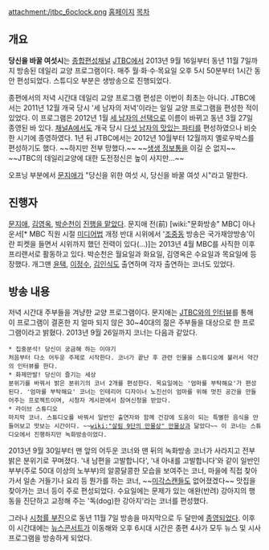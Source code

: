 attachment:/jtbc_6oclock.png
[http://home.jtbc.co.kr/Preview/Preview.aspx?vod_service=2&prog_id=PR10010253&menu_id=PM10019611 홈페이지]
[[목차]]
== 개요 ==
'''당신을 바꿀 여섯시'''는 [[종합편성채널]] [[JTBC]]에서 2013년 9월 16일부터 동년 11월 7일까지 방송된 데일리 교양 프로그램이다. 매주 월·화·수·목요일 오후 5시 50분부터 1시간 동안 편성되었다. 스튜디오 부분은 생방송으로 진행되었다.

종편에서의 저녁 시간대 데일리 교양 프로그램 편성은 이번이 최초는 아니다. JTBC에서는 2011년 12월 개국 당시 '세 남자의 저녁'이라는 일일 교양 프로그램을 편성한 적이 있었다. 이 프로그램은 2012년 1월 [[세 남자의 선택]]으로 이름이 바뀌고 동년 3월 27일 종영된 바 있다. [[채널A]]에서도 개국 당시 [[다섯 남자의 맛있는 파티]]를 편성하였으나 비슷한 시기에 종영하였다. 1년 뒤 JTBC에서는 2012년 10월부터 12월까지 옐로우박스를 편성하기도 했다. ~~하지만 전부 망했다.~~ ~~[[생생 정보통]]을 이길 순 없지~~ ~~JTBC의 데일리교양에 대한 도전정신은 높이 사지만...~~

오프닝 부분에서 [[문지애]]가 "당신을 위한 여섯 시, 당신을 바꿀 여섯 시"라고 말한다.

== 진행자 ==
[[문지애]], [[김영옥]], [[박순천]]이 [http://news.naver.com/main/read.nhn?mode=LSD&mid=sec&sid1=106&oid=019&aid=0002379334 진행을 맡았다]. 문지애 전(前) [wiki:"문화방송" MBC] 아나운서[* MBC 직원 시절 [[미디어법]] 개정 반대 시위에서 '[[조중동]] 방송은 국가재앙방송'이란 피켓을 들면서 시위까지 했던 전력이 있다(...)]는 2013년 4월 MBC를 사직한 이후 프리랜서로 활동하고 있다. 박순천은 월요일과 화요일, 김영옥은 수요일과 목요일에 등장했다. 개그맨 [[윤택]], [[이정수]], [[김인식]]도 출연하며 각자 출연하는 코너도 있었다.

== 방송 내용 ==
저녁 시간대 주부들을 겨냥한 교양 프로그램이다. 문지애는 [http://news.naver.com/main/read.nhn?mode=LSD&mid=sec&sid1=106&oid=437&aid=0000007226 JTBC와의 인터뷰]를 통해 이 프로그램이 결혼한 지 얼마 되지 않은 30~40대의 젊은 주부들을 대상으로 한 프로그램이라고 밝혔다. 2013년 9월 26일까지 코너는 다음과 같았다.

 * 집중분석! 당신이 궁금해 하는 이야기
 처음부터 다소 어두운 주제로 시작한다. 코너가 끝난 후 관련 인물을 스튜디오에 불러서 약간의 인터뷰를 한다.
 * 화제만발! 당신이 즐기는 세상
 분위기를 바꿔서 밝은 분위기의 코너 2개를 편성한다. 목요일에는 '엄마를 부탁해요'가 편성된다. '엄마를 부탁해요' 코너는 인테리어 디자이너 노진선이 엄마를 위해 멋진 공간을 만들어주는 프로젝트이며, 시청자 게시판에서 참여신청을 받았다.
 * 라이브 스튜디오
 마지막 코너. 스튜디오를 바꿔서 일반인 출연자와 함께 건강에 도움이 되는 특별한 음식을 만들어보고 맛보는 시간이다. ~~[[wiki:"살림 9단의 만물상" 만물상]]과 닮았다~~ 이 코너는 스튜디오에서 진행하지만 녹화방송이었다.

2013년 9월 30일부터 맨 앞의 어두운 코너와 맨 뒤의 녹화방송 코너가 사라지고 전부 밝은 분위기로 꾸며졌다. '내 남편을 고발합니다', '내 아내를 고발합니다'와 같이 일반인 부부(주로 50대 이상의 노부부)의 알콩달콩한 모습을 보여주는 코너, 마을에 직접 찾아가서 일손 거들기나 요리 등 뭔가를 하는 코너, ~~[[미각스캔들]]도 없어졌겠다~~ 맛집을 찾아가는 코너 등이 주로 편성되었다. 수요일에는 문제가 있는 애완(반려) 강아지의 행동을 진단하고 교정해 주는 '독(dog)한 강아지'라는 코너를 편성했다.

그러나 [http://news.naver.com/main/read.nhn?mode=LSD&mid=sec&sid1=106&oid=005&aid=0000598449 시청률 부진]으로 동년 11월 7일 방송을 마지막으로 두 달만에 [http://news.naver.com/main/read.nhn?mode=LSD&mid=sec&sid1=106&oid=108&aid=0002258733 종영되었다]. 이후 이 시간대에는 [[뉴스콘서트]]가 이동해와 오후 6시대 시간은 종편 4사가 모두 뉴스 및 시사 프로그램을 방송하게 되었다.

